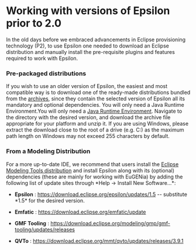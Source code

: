 = Working with versions of Epsilon prior to 2.0 =
In the old days before we embraced advancements in Eclipse provisioning technology (P2), to use Epsilon one needed to download an Eclipse distribution and manually install the pre-requisite plugins and features required to work with Epsilon.

=== Pre-packaged distributions ===
If you wish to use an older version of Epsilon, the easiest and most compatible way is to download one of the ready-made distributions bundled from the [[https://archive.eclipse.org/epsilon/|archives]], since they contain the selected version of Epsilon all its mandatory and optional dependencies. You will only need a Java Runtime Environment.You will only need a [[https://adoptopenjdk.net|Java Runtime Environment]]. Navigate to the directory with the desired version, and download the archive file appropriate for your platform and unzip it. If you are using Windows, please extract the download close to the root of a drive (e.g. C:) as the maximum path length on Windows may not exceed 255 characters by default.

=== From a Modeling Distribution ===
For a more up-to-date IDE, we recommend that users install the [[https://www.eclipse.org/downloads/packages/release/2020-03/r/eclipse-modeling-tools|Eclipse Modeling Tools distribution]] and install Epsilon along with its (optional) dependencies (these are mainly for working with EuGENia) by adding the following list of update sites through *Help -> Install New Software...*:

* '''Epsilon''' : [[https://download.eclipse.org/epsilon/updates/1.5]] -- substitute *1.5* for the desired version.

* '''Emfatic''' : [[https://download.eclipse.org/emfatic/update]]

* '''GMF Tooling''' : [[https://download.eclipse.org/modeling/gmp/gmf-tooling/updates/releases]]

* '''QVTo''' : [[https://download.eclipse.org/mmt/qvto/updates/releases/3.9.1]]
